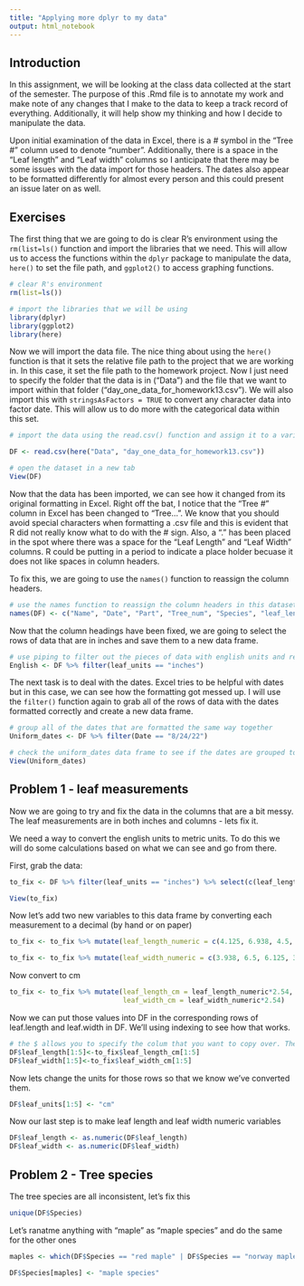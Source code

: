 ```yaml
---
title: "Applying more dplyr to my data"
output: html_notebook
---
```

## Introduction
In this assignment, we will be looking at the class data collected at the start of the semester.  The purpose of this .Rmd file is to annotate my work and make note of any changes that I make to the data to keep a track record of everything.  Additionally, it will help show my thinking and how I decide to manipulate the data. 

Upon initial examination of the data in Excel, there is a # symbol in the "Tree #" column used to denote "number".  Additionally, there is a space in the "Leaf length" and "Leaf width" columns so I anticipate that there may be some issues with the data import for those headers.  The dates also appear to be formatted differently for almost every person and this could present an issue later on as well. 

## Exercises
The first thing that we are going to do is clear R's environment using the `rm(list=ls()` function and import the libraries that we need.  This will allow us to access the functions within the `dplyr` package to manipulate the data, `here()` to set the file path, and `ggplot2()` to access graphing functions. 

```r
# clear R's environment
rm(list=ls())

# import the libraries that we will be using
library(dplyr)
library(ggplot2)
library(here)
```
Now we will import the data file.  The nice thing about using the `here()` function is that it sets the relative file path to the project that we are working in.  In this case, it set the file path to the homework project.  Now I just need to specify the folder that the data is in ("Data") and the file that we want to import within that folder ("day_one_data_for_homework13.csv").  We will also import this with `stringsAsFactors = TRUE` to convert any character data into factor date.  This will allow us to do more with the categorical data within this set. 

```r
# import the data using the read.csv() function and assign it to a variable

DF <- read.csv(here("Data", "day_one_data_for_homework13.csv"))

# open the dataset in a new tab
View(DF)
```

Now that the data has been imported, we can see how it changed from its original formatting in Excel.  Right off the bat, I notice that the "Tree #" column in Excel has been changed to "Tree...".  We know that you should avoid special characters when formatting a .csv file and this is evident that R did not really know what to do with the # sign. Also, a "." has been placed in the spot where there was a space for the "Leaf Length" and "Leaf Width" columns. R could be putting in a period to indicate a place holder becuase it does not like spaces in column headers. 

To fix this, we are going to use the `names()` function to reassign the column headers.

```r
# use the names function to reassign the column headers in this dataset.
names(DF) <- c("Name", "Date", "Part", "Tree_num", "Species", "leaf_length", "leaf_width", "leaf_units")
```

Now that the column headings have been fixed, we are going to select the rows of data that are in inches and save them to a new data frame.

```r
# use piping to filter out the pieces of data with english units and reassign to a new data frame
English <- DF %>% filter(leaf_units == "inches")
```

The next task is to deal with the dates. Excel tries to be helpful with dates but in this case, we can see how the formatting got messed up.  I will use the `filter()` function again to grab all of the rows of data with the dates formatted correctly and create a new data frame.

```r
# group all of the dates that are formatted the same way together
Uniform_dates <- DF %>% filter(Date == "8/24/22")

# check the uniform_dates data frame to see if the dates are grouped together
View(Uniform_dates)
```

## Problem 1 - leaf measurements
 Now we are going to try and fix the data in the columns that are a bit messy. The leaf measurements are in both inches and columns - lets fix it. 
 
 We need a way to convert the english units to metric units.  To do this we will do some calculations based on what we can see and go from there.
 
 First, grab the data:
```r
to_fix <- DF %>% filter(leaf_units == "inches") %>% select(c(leaf_length, leaf_width))

View(to_fix)
```
 
 Now let's add two new variables to this data frame by converting each measurement to a decimal (by hand or on paper)
```r
to_fix <- to_fix %>% mutate(leaf_length_numeric = c(4.125, 6.938, 4.5, 3.75, 6))

to_fix <- to_fix %>% mutate(leaf_width_numeric = c(3.938, 6.5, 6.125, 3.0, 2.5))
```
 Now convert to cm
 
```r
to_fix <- to_fix %>% mutate(leaf_length_cm = leaf_length_numeric*2.54,
                            leaf_width_cm = leaf_width_numeric*2.54)
```
 
 Now we can put those values into DF in the corresponding rows of leaf.length and leaf.width in DF.  We'll using indexing to see how that works.
 
```r
# the $ allows you to specify the colum that you want to copy over. Then the : tells you the range of rows that you want to replace data over
DF$leaf_length[1:5]<-to_fix$leaf_length_cm[1:5]
DF$leaf_width[1:5]<-to_fix$leaf_width_cm[1:5]
```
 
 Now lets change the units for those rows so that we know we've converted them.
 
```r
DF$leaf_units[1:5] <- "cm"
```
 
 Now our last step is to make leaf length and leaf width numeric variables
```r
DF$leaf_length <- as.numeric(DF$leaf_length)
DF$leaf_width <- as.numeric(DF$leaf_width)
```
 
## Problem 2 - Tree species
The tree species are all inconsistent, let's fix this

```r
unique(DF$Species)
```
Let's ranatme anything with "maple" as "maple species" and do the same for the other ones

```r
maples <- which(DF$Species == "red maple" | DF$Species == "norway maple" | DF$Species == "Maple" | DF$Species == "maple" | DF$Species == "Red maple")

DF$Species[maples] <- "maple species"
```


